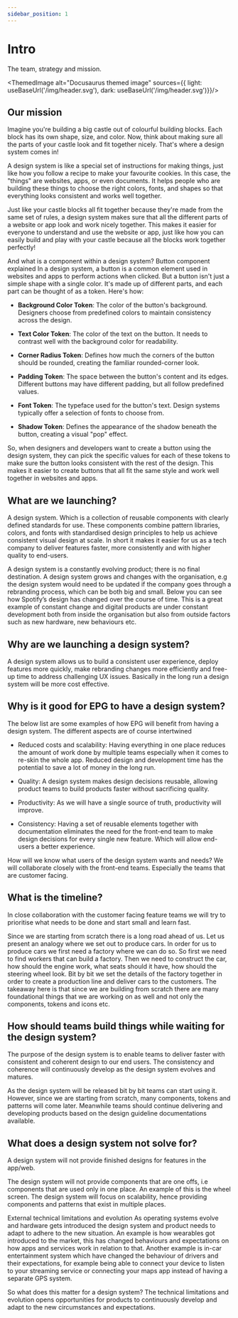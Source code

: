 ```yaml
---
sidebar_position: 1
---
```



# Intro

The team, strategy and mission.

<ThemedImage
alt="Docusaurus themed image"
sources={{
    light: useBaseUrl('/img/header.svg'),
    dark: useBaseUrl('/img/header.svg')}}/>

## Our mission

Imagine you're building a big castle out of colourful building blocks. Each block has its own shape, size, and color. Now, think about making sure all the parts of your castle look and fit together nicely. That's where a design system comes in!

A design system is like a special set of instructions for making things, just like how you follow a recipe to make your favourite cookies. In this case, the "things" are websites, apps, or even documents. It helps people who are building these things to choose the right colors, fonts, and shapes so that everything looks consistent and works well together.

Just like your castle blocks all fit together because they're made from the same set of rules, a design system makes sure that all the different parts of a website or app look and work nicely together. This makes it easier for everyone to understand and use the website or app, just like how you can easily build and play with your castle because all the blocks work together perfectly!

And what is a component within a design system?
Button component explained
In a design system, a button is a common element used in websites and apps to perform actions when clicked. But a button isn't just a simple shape with a single color. It's made up of different parts, and each part can be thought of as a token. Here's how:

- **Background Color Token**: The color of the button's background. Designers choose from predefined colors to maintain consistency across the design.

- **Text Color Token**: The color of the text on the button. It needs to contrast well with the background color for readability.

- **Corner Radius Token**: Defines how much the corners of the button should be rounded, creating the familiar rounded-corner look.

- **Padding Token**: The space between the button's content and its edges. Different buttons may have different padding, but all follow predefined values.

- **Font Token**: The typeface used for the button's text. Design systems typically offer a selection of fonts to choose from.

- **Shadow Token**: Defines the appearance of the shadow beneath the button, creating a visual "pop" effect.

So, when designers and developers want to create a button using the design system, they can pick the specific values for each of these tokens to make sure the button looks consistent with the rest of the design. This makes it easier to create buttons that all fit the same style and work well together in websites and apps.

## What are we launching?

A design system. Which is a collection of reusable components with clearly defined standards for use. These components combine pattern libraries, colors, and fonts with standardised design principles to help us achieve consistent visual design at scale. In short it makes it easier for us as a tech company to deliver features faster, more consistently and with higher quality to end-users.

A design system is a constantly evolving product; there is no final destination. A design system grows and changes with the organisation, e.g the design system would need to be updated if the company goes through a rebranding process, which can be both big and small. Below you can see how Spotify’s design has changed over the course of time. This is a great example of constant change and digital products are under constant development both from inside the organisation but also from outside factors such as new hardware, new behaviours etc.

## Why are we launching a design system?

A design system allows us to build a consistent user experience, deploy features more quickly, make rebranding changes more efficiently and free-up time to address challenging UX issues. Basically in the long run a design system will be more cost effective.

## Why is it good for EPG to have a design system?

The below list are some examples of how EPG will benefit from having a design system. The different aspects are of course intertwined

- Reduced costs and scalability: Having everything in one place reduces the amount of work done by multiple teams especially when it comes to re-skin the whole app. Reduced design and development time has the potential to save a lot of money in the long run.

- Quality: A design system makes design decisions reusable, allowing product teams to build products faster without sacrificing quality.

- Productivity: As we will have a single source of truth, productivity will improve.

- Consistency: Having a set of reusable elements together with documentation eliminates the need for the front-end team to make design decisions for every single new feature. Which will allow end-users a better experience.

How will we know what users of the design system wants and needs?
We will collaborate closely with the front-end teams. Especially the teams that are customer facing.

## What is the timeline?

In close collaboration with the customer facing feature teams we will try to prioritise what needs to be done and start small and learn fast.

Since we are starting from scratch there is a long road ahead of us. Let us present an analogy where we set out to produce cars. In order for us to produce cars we first need a factory where we can do so. So first we need to find workers that can build a factory. Then we need to construct the car, how should the engine work, what seats should it have, how should the steering wheel look. Bit by bit we set the details of the factory together in order to create a production line and deliver cars to the customers. The takeaway here is that since we are building from scratch there are many foundational things that we are working on as well and not only the components, tokens and icons etc.

## How should teams build things while waiting for the design system?

The purpose of the design system is to enable teams to deliver faster with consistent and coherent design to our end users. The consistency and coherence will continuously develop as the design system evolves and matures.

As the design system will be released bit by bit teams can start using it. However, since we are starting from scratch, many components, tokens and patterns will come later. Meanwhile teams should continue delivering and developing products based on the design guideline documentations available.

## What does a design system not solve for?

A design system will not provide finished designs for features in the app/web.

The design system will not provide components that are one offs, i.e components that are used only in one place. An example of this is the wheel screen. The design system will focus on scalability, hence providing components and patterns that exist in multiple places.

External technical limitations and evolution
As operating systems evolve and hardware gets introduced the design system and product needs to adapt to adhere to the new situation. An example is how wearables got introduced to the market, this has changed behaviours and expectations on how apps and services work in relation to that. Another example is in-car entertainment system which have changed the behaviour of drivers and their expectations, for example being able to connect your device to listen to your streaming service or connecting your maps app instead of having a separate GPS system.

So what does this matter for a design system? The technical limitations and evolution opens opportunities for products to continuously develop and adapt to the new circumstances and expectations.
